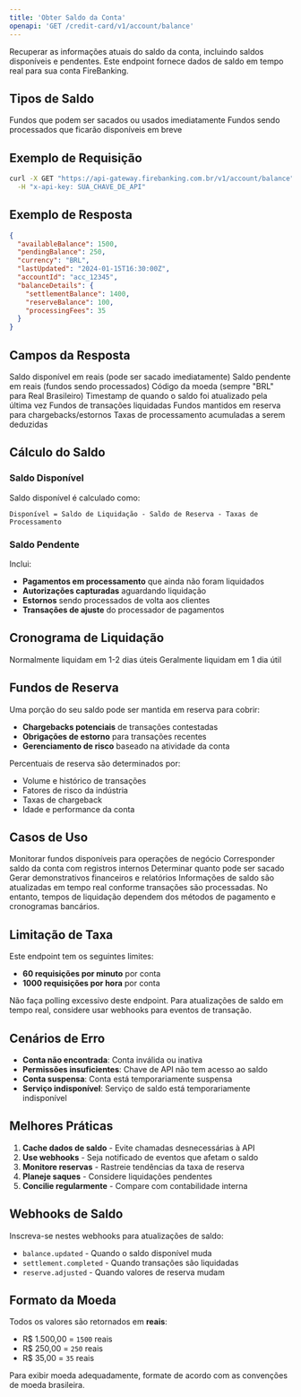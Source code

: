 ```yaml
---
title: 'Obter Saldo da Conta'
openapi: 'GET /credit-card/v1/account/balance'
---
```


Recuperar as informações atuais do saldo da conta, incluindo saldos disponíveis e pendentes. Este endpoint fornece dados de saldo em tempo real para sua conta FireBanking.

## Tipos de Saldo

<CardGroup cols={2}>
  <Card title="Saldo Disponível" icon="money-bill-wave">
    Fundos que podem ser sacados ou usados imediatamente
  </Card>
  <Card title="Saldo Pendente" icon="clock">
    Fundos sendo processados que ficarão disponíveis em breve
  </Card>
</CardGroup>

## Exemplo de Requisição

```bash cURL
curl -X GET "https://api-gateway.firebanking.com.br/v1/account/balance" \
  -H "x-api-key: SUA_CHAVE_DE_API"
```

## Exemplo de Resposta

```json Resposta
{
  "availableBalance": 1500,
  "pendingBalance": 250,
  "currency": "BRL",
  "lastUpdated": "2024-01-15T16:30:00Z",
  "accountId": "acc_12345",
  "balanceDetails": {
    "settlementBalance": 1400,
    "reserveBalance": 100,
    "processingFees": 35
  }
}
```

## Campos da Resposta

<ResponseField name="availableBalance" type="integer">
  Saldo disponível em reais (pode ser sacado imediatamente)
</ResponseField>

<ResponseField name="pendingBalance" type="integer">
  Saldo pendente em reais (fundos sendo processados)
</ResponseField>

<ResponseField name="currency" type="string">
  Código da moeda (sempre "BRL" para Real Brasileiro)
</ResponseField>

<ResponseField name="lastUpdated" type="string">
  Timestamp de quando o saldo foi atualizado pela última vez
</ResponseField>

<ResponseField name="settlementBalance" type="integer">
  Fundos de transações liquidadas
</ResponseField>

<ResponseField name="reserveBalance" type="integer">
  Fundos mantidos em reserva para chargebacks/estornos
</ResponseField>

<ResponseField name="processingFees" type="integer">
  Taxas de processamento acumuladas a serem deduzidas
</ResponseField>

## Cálculo do Saldo

### Saldo Disponível
Saldo disponível é calculado como:
```
Disponível = Saldo de Liquidação - Saldo de Reserva - Taxas de Processamento
```

### Saldo Pendente
Inclui:
- **Pagamentos em processamento** que ainda não foram liquidados
- **Autorizações capturadas** aguardando liquidação
- **Estornos** sendo processados de volta aos clientes
- **Transações de ajuste** do processador de pagamentos

## Cronograma de Liquidação

<CardGroup cols={2}>
  <Card title="Cartões de Crédito" icon="credit-card">
    Normalmente liquidam em 1-2 dias úteis
  </Card>
  <Card title="Cartões de Débito" icon="credit-card">
    Geralmente liquidam em 1 dia útil
  </Card>
</CardGroup>

## Fundos de Reserva

Uma porção do seu saldo pode ser mantida em reserva para cobrir:
- **Chargebacks potenciais** de transações contestadas
- **Obrigações de estorno** para transações recentes
- **Gerenciamento de risco** baseado na atividade da conta

Percentuais de reserva são determinados por:
- Volume e histórico de transações
- Fatores de risco da indústria
- Taxas de chargeback
- Idade e performance da conta

## Casos de Uso

<CardGroup cols={2}>
  <Card title="Gestão de Fluxo de Caixa" icon="chart-line">
    Monitorar fundos disponíveis para operações de negócio
  </Card>
  <Card title="Conciliação" icon="balance-scale">
    Corresponder saldo da conta com registros internos
  </Card>
  <Card title="Planejamento de Saque" icon="money-bill-transfer">
    Determinar quanto pode ser sacado
  </Card>
  <Card title="Relatórios Financeiros" icon="file-invoice">
    Gerar demonstrativos financeiros e relatórios
  </Card>
</CardGroup>

<Info>
  Informações de saldo são atualizadas em tempo real conforme transações são processadas. No entanto, tempos de liquidação dependem dos métodos de pagamento e cronogramas bancários.
</Info>

## Limitação de Taxa

Este endpoint tem os seguintes limites:
- **60 requisições por minuto** por conta
- **1000 requisições por hora** por conta

<Warning>
  Não faça polling excessivo deste endpoint. Para atualizações de saldo em tempo real, considere usar webhooks para eventos de transação.
</Warning>

## Cenários de Erro

- **Conta não encontrada**: Conta inválida ou inativa
- **Permissões insuficientes**: Chave de API não tem acesso ao saldo
- **Conta suspensa**: Conta está temporariamente suspensa
- **Serviço indisponível**: Serviço de saldo está temporariamente indisponível

## Melhores Práticas

1. **Cache dados de saldo** - Evite chamadas desnecessárias à API
2. **Use webhooks** - Seja notificado de eventos que afetam o saldo
3. **Monitore reservas** - Rastreie tendências da taxa de reserva
4. **Planeje saques** - Considere liquidações pendentes
5. **Concilie regularmente** - Compare com contabilidade interna

## Webhooks de Saldo

Inscreva-se nestes webhooks para atualizações de saldo:
- `balance.updated` - Quando o saldo disponível muda
- `settlement.completed` - Quando transações são liquidadas
- `reserve.adjusted` - Quando valores de reserva mudam

## Formato da Moeda

Todos os valores são retornados em **reais**:
- R$ 1.500,00 = `1500` reais
- R$ 250,00 = `250` reais  
- R$ 35,00 = `35` reais

<Tip>
  Para exibir moeda adequadamente, formate de acordo com as convenções de moeda brasileira.
</Tip>